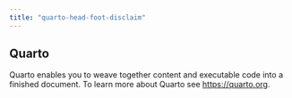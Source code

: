 ```yaml
---
title: "quarto-head-foot-disclaim"
---
```


## Quarto

Quarto enables you to weave together content and executable code into a finished document. To learn more about Quarto see <https://quarto.org>.
